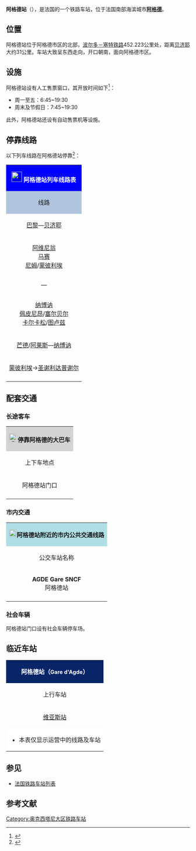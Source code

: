 {{Infobox station
| name          =[[File:Sncf-logo.svg|32x32px]]阿格德站<br>{{lang|fr|Gare d'Agde}} 
| type          = [[法国铁路|法国铁路]]
| image = File:Agde - Gare01.jpg
|image_caption = 阿格德站
| address       = {{FRA}}[[埃罗省|埃罗省]][[阿格德|阿格德]]
| latd          = 43
| latm          = 19
| lats          = 03
| latNS         = N
| longd         = 3
| longm         = 27
| longs         = 58
| longEW        = E
| operator = [[File:_Sncf-logo.svg|32x32px]]
| coordinates_display = yes
| iso_region    = FR
| line          = 
* [[波尔多－塞特铁路|波尔多－塞特铁路]]
| structure           = 地面
| levels              = 1层
| platform      = 3
| tracks        = 4
| elevation = 6米
| opened        = 1857年1月19日
| rebuilt =
| status = 使用中
| closed        = 
| passengers= 637,131人次<ref>{{Cite web|url=https://ressources.data.sncf.com/explore/dataset/frequentation-gares/?sort=voyageurs_2014&q=agde|title=Fréquentation en gares|accessdate=2017-02-14|author=SNCF|date=|language=法语|publisher=SNCF Open Data|archive-date=2019-07-13|archive-url=https://web.archive.org/web/20190713132608/https://ressources.data.sncf.com/explore/dataset/frequentation-gares/?sort=voyageurs_2014&q=agde|dead-url=no}}</ref>
| pass_year= 2015年
| ADA                 = 
| station_type = 客运车站
| connections = 
* {{link-fr|埃罗省城际客运|Hérault Transport}}
* {{link-fr|阿格德城市公共交通|Réseau de bus Cap'bus}}
| route_map =
| map_locator   = 
| note =
| services = [[TGV|TGV]]<br>[[法国大区列车|TER]]
}}

'''阿格德站'''（{{lang-fr|Gare d'Agde}}），是法国的一个铁路车站，位于法国南部海滨城市'''[[阿格德|阿格德]]'''。

==位置==

阿格德站位于阿格德市区的北部，[[波尔多－塞特铁路|波尔多－塞特铁路]]452.223公里处，距离[[贝济耶站|贝济耶]]大约31公里。车站大致呈东西走向，开口朝南，面向阿格德市区。

==设施==

阿格德站设有人工售票窗口，其开放时间如下<ref>{{Cite web|url=https://www.ter.sncf.com/languedoc-roussillon/gares/87781278/Agde/pratique|title=GARE AGDE|accessdate=2017-02-14|author=SNCF|date=|language=法语|publisher=TER Languedoc-Roussillon}}</ref>：

* 周一至五：6:45~19:30
* 周末及节假日：7:45~19:30

此外，阿格德站还设有自动售票机等设施。

== 停靠线路 ==

{{动态列表|最后更新时间：2017年2月14日。本章节内容仅供参考，不排除因施工或罢工而引发的临时性变更。欢迎修正和补充}}

以下列车线路在阿格德站停靠<ref>{{Cite web|url=https://www.gares-sncf.com/fr/gare/frxag/agde|title=Votre gare : Agde|accessdate=2017-02-14|author=SNCF|date=|language=法语|publisher=Gares-SNCF|archive-url=https://web.archive.org/web/20160723071202/http://www.gares-sncf.com/fr/gare/frxag/agde|archive-date=2016-07-23|dead-url=yes}}</ref>：

{| class="wikitable mw-collapsible" 
|colspan="5" style="background:#0000FF" align="center" |[[File:_Sncf-logo.svg|28x28px]] <font color=#FFFFFF>'''阿格德站列车线路表'''</font>
|-
!style="background:#B0C4DE"| 线路
!style="background:#B0C4DE"|车种
!style="background:#B0C4DE"|上一站
!style="background:#B0C4DE"|下一站
!style="background:#B0C4DE"|大致运行频率{{noteTag|name=noteA}}
|-
|[[巴黎里昂车站|巴黎]]—[[贝济耶站|贝济耶]]
| rowspan="1" align="center" |'''[[TGV|TGV]]'''
|[[塞特站|塞特]]
|[[贝济耶站|贝济耶]]
|每天1~2趟
|-
|<div style="display:inline-block; text-align:center; vertical-align:middle;">[[阿维尼翁中央站|阿维尼翁]]<br>[[马赛圣夏勒站|马赛]]<br>[[尼姆站|尼姆]]/[[蒙彼利埃圣罗克站|蒙彼利埃]]</div> —<div style="display:inline-block; text-align:center; vertical-align:middle;">[[纳博讷站|纳博讷]]<br>[[佩皮尼昂站|佩皮尼昂]]/[[塞尔贝尔站|塞尔贝尔]]<br>[[卡尔卡松站|卡尔卡松]]/[[图卢兹马塔比奥站|图卢兹]]</div>
| rowspan="3" align="center"|'''[[法国大区列车|TER]]'''
|[[塞特站|塞特]]/[[马尔塞扬海滩站|马尔塞扬海滩]]
|[[维亚斯站|维亚斯]]/[[贝济耶站|贝济耶]]
|每天25趟左右
|-
|[[芒德站|芒德]]/[[阿莱斯站|阿莱斯]]—[[纳博讷站|纳博讷]]
|[[塞特站|塞特]]
|[[贝济耶站|贝济耶]]
|每天1~2趟{{noteTag|name=noteB}}
|-
|[[蒙彼利埃圣罗克站|蒙彼利埃]]→[[圣谢利达普谢尔站|圣谢利达普谢尔]]
|[[塞特站|塞特]]
|[[贝济耶站|贝济耶]]
|每天1班（单向）{{noteTag|name=noteC}}
|-
|colspan="5" style="background:#FFFFFF"|{{noteFoot|1=
{{noteTag|name=noteA|1=在本栏中，往返1次为"1趟"，单程1次为"1班"；除特别标明外，其数据仅工作日有效，周末及节假日列车数量可能会减少或停运}}
{{noteTag|name=noteB|1=周末及节假日停运}}
{{noteTag|name=noteC|1=仅周日及节假日开行}}
}}
|}

==配套交通==
===长途客车===

{| class="wikitable mw-collapsible" 
|colspan="3" align="center" style="background:#D3D3D3" |[[File:BSicon_BUS.svg|24x24px]]'''停靠阿格德的大巴车'''
|-
!align="center" |上下车地点
!align="center" |运营单位
!align="center" |主要目的地{{noteTag|name=noteA}}
|-
| rowspan="2" align="center" |阿格德站门口
|rowspan="1" align="center" |{{link-fr|埃罗省城际客运|Hérault Transport}}<br>Hérault Transport
|
* 210线{{noteTag|name=noteC}}：[[贝济耶|贝济耶]]、[[塞尔斯|塞尔斯]]、[[马尔塞扬_(埃罗省)|马尔塞扬]]
* 210机场线{{noteTag|name=noteC}}：{{link-fr|贝济耶机场|Aéroport de Béziers-Cap d'Agde}}
* 274线{{noteTag|name=noteD}}：[[马尔塞扬海滩站|马尔塞扬海滩]]
|-
|align="center" |[[SNCF|SNCF]]<br>Car TER{{noteTag|name=noteB}}
|（''当某条铁路线施工或罢工时，SNCF可能会提供途径该线路沿途站点的大巴车''）
|-
|colspan="3" style="background:#FFFFFF"|{{noteFoot|1=
{{noteTag|name=noteA|1=本栏不包括可以联程中转前往的目的地}}
{{noteTag|name=noteB|1=其车票可与SNCF的同线路车票通用}}
{{noteTag|name=noteC|1=周日及节假日均停运}}
{{noteTag|name=noteD|1=定制线路，需提前预定，仅工作日运行}}
}}
|}

===市内交通===

{| class="wikitable mw-collapsible" 
|colspan="3" align="center" style="background:#AFDFE4"|[[File:Bus-logo.svg|21x21px]]'''阿格德站附近的市内公共交通线路'''
|-
!align="center" |公交车站名称
!align="center" |位置
!align="center" |停靠线路{{noteTag|name=noteA}}<ref>{{Cite web|url=http://www.capbus.fr/Pratique/Plans-du-reseau|title=Plan du réseau|accessdate=2017-02-14|author=Cap'bus|date=|language=法语|publisher=Cap'bus|archive-date=2017-02-03|archive-url=https://web.archive.org/web/20170203143751/http://www.capbus.fr/Pratique/Plans-du-reseau|dead-url=yes}}</ref>
|-
|'''AGDE Gare SNCF'''<br>阿格德站
|阿格德站门口
|1路、2路、3路、4路、5路、6路{{noteTag|name=noteA}}、7路{{noteTag|name=noteA}}
|-
|colspan="3" style="background:#FFFFFF"|{{noteFoot|1=
{{noteTag|name=noteA|1=阿格德市区内的大部分公交线路在周日及节假日停运，6路和7路为定制公交，需提前预定，仅工作日运行}}
}}
|}

===社会车辆===

阿格德站门口设有社会车辆停车场。

==临近车站==

{|class="wikitable mw-collapsible" style="margin: 0 auto; width:42em;"
|colspan="3"  style="background:#082567" align="center"|<font color=#FFFFFF>'''阿格德站（<span style="font-size:11pt;">Gare d'Agde</span>）'''</font>
|-
!上行车站
!线路
!下行车站
|-
|align="center" |[[维亚斯站|维亚斯站]]
|align="center" |'''[[波尔多－塞特铁路|波尔多－塞特铁路]]'''{{noteTag|name=noteA}}
|align="center" |[[马尔塞扬海滩站|马尔塞扬海滩站]]
|-
|colspan="3" style="background:#FFFFFF"|{{noteFoot|1=
{{noteTag|name=noteA|1=注：波尔多－塞特铁路历史上由南方铁路公司修建，该铁路以波尔多为起点，因此波尔多前往塞特方向全程均为下行。而现有的法国铁路系统则均以巴黎作为原点。本表尊重原始铁路数据，但事实上，途径波尔多－塞特铁路一线的列车以[[纳博讷站|纳博讷站]]为转折点，前往塞特方向转为上行}}
}}
*本表仅显示运营中的线路及车站
|}

==参见==
* [[法国铁路车站列表|法国铁路车站列表]]

== 参考文献 ==
{{Reflist}}

[[Category:奥克西塔尼大区铁路车站|Category:奥克西塔尼大区铁路车站]]